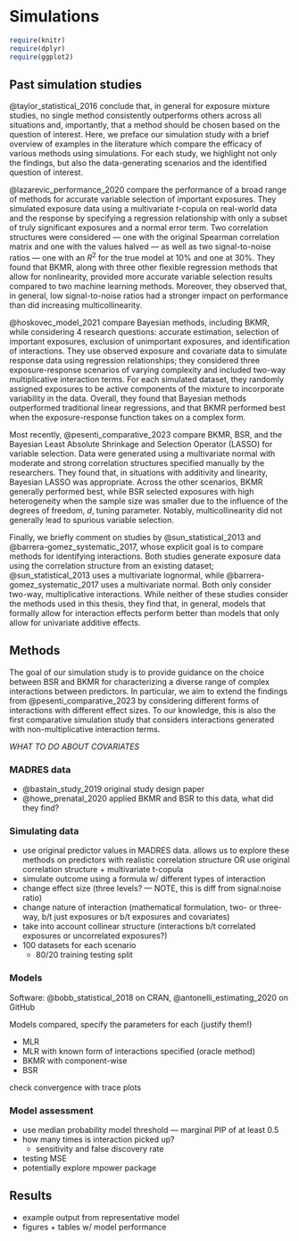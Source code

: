 # Simulations {#sims}

```r
require(knitr)
require(dplyr)
require(ggplot2)
```

## Past simulation studies

@taylor_statistical_2016 conclude that, in general for exposure mixture studies, no single method consistently outperforms others across all situations and, importantly, that a method should be chosen based on the question of interest. Here, we preface our simulation study with a brief overview of examples in the literature which compare the efficacy of various methods using simulations. For each study, we highlight not only the findings, but also the data-generating scenarios and the identified question of interest. 

@lazarevic_performance_2020 compare the performance of a broad range of methods for accurate variable selection of important exposures. They simulated exposure data using a multivariate $t$-copula on real-world data and the response by specifying a regression relationship with only a subset of truly significant exposures and a normal error term. Two correlation structures were considered — one with the original Spearman correlation matrix and one with the values halved — as well as two signal-to-noise ratios — one with an $R^2$ for the true model at 10\% and one at 30\%. They found that BKMR, along with three other flexible regression methods that allow for nonlinearity, provided more accurate variable selection results compared to two machine learning methods. Moreover, they observed that, in general, low signal-to-noise ratios had a stronger impact on performance than did increasing multicollinearity. 

@hoskovec_model_2021 compare Bayesian methods, including BKMR, while considering 4 research questions: accurate estimation, selection of important exposures, exclusion of unimportant exposures, and identification of interactions. They use observed exposure and covariate data to simulate response data using regression relationships; they considered three exposure-response scenarios of varying complexity and included two-way multiplicative interaction terms. For each simulated dataset, they randomly assigned exposures to be active components of the mixture to incorporate variability in the data. Overall, they found that Bayesian methods outperformed traditional linear regressions, and that BKMR performed best when the exposure-response function takes on a complex form. 

Most recently, @pesenti_comparative_2023 compare BKMR, BSR, and the Bayesian Least Absolute Shrinkage and Selection Operator (LASSO) for variable selection. Data were generated using a multivariate normal with moderate and strong correlation structures specified manually by the researchers. They found that, in situations with additivity and linearity, Bayesian LASSO was appropriate. Across the other scenarios, BKMR generally performed best, while BSR selected exposures with high heterogeneity when the sample size was smaller due to the influence of the degrees of freedom, $d$, tuning parameter. Notably, multicollinearity did not generally lead to spurious variable selection. 

Finally, we briefly comment on studies by @sun_statistical_2013 and @barrera-gomez_systematic_2017, whose explicit goal is to compare methods for identifying interactions. Both studies generate exposure data using the correlation structure from an existing dataset; @sun_statistical_2013 uses a multivariate lognormal, while @barrera-gomez_systematic_2017 uses a multivariate normal. Both only consider two-way, multiplicative interactions. While neither of these studies consider the methods used in this thesis, they find that, in general, models that formally allow for interaction effects perform better than models that only allow for univariate additive effects. 

## Methods

The goal of our simulation study is to provide guidance on the choice between BSR and BKMR for characterizing a diverse range of complex interactions between predictors. In particular, we aim to extend the findings from @pesenti_comparative_2023 by considering different forms of interactions with different effect sizes. To our knowledge, this is also the first comparative simulation study that considers interactions generated with non-multiplicative interaction terms. 

*WHAT TO DO ABOUT COVARIATES *

### MADRES data

- @bastain_study_2019 original study design paper
- @howe_prenatal_2020 applied BKMR and BSR to this data, what did they find? 

### Simulating data

- use original predictor values in MADRES data. allows us to explore these methods on predictors with realistic correlation structure OR use original correlation structure + multivariate t-copula
- simulate outcome using a formula w/ different types of interaction
- change effect size (three levels? — NOTE, this is diff from signal:noise ratio)
- change nature of interaction (mathematical formulation, two- or three-way, b/t just exposures or b/t exposures and covariates)
- take into account collinear structure (interactions b/t correlated exposures or uncorrelated exposures?)
- 100 datasets for each scenario 
  - 80/20 training testing split 

### Models

Software: @bobb_statistical_2018 on CRAN, @antonelli_estimating_2020 on GitHub

Models compared, specify the parameters for each (justify them!)

- MLR
- MLR with known form of interactions specified (oracle method)
- BKMR with component-wise
- BSR

check convergence with trace plots

### Model assessment

- use median probability model threshold — marginal PIP of at least 0.5
- how many times is interaction picked up? 
  - sensitivity and false discovery rate
- testing MSE
- potentially explore mpower package

## Results

- example output from representative model 
- figures + tables w/ model performance
